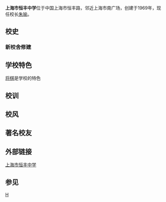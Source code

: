 '''上海市恒丰中学'''位于中国上海市恒丰路，邻近上海市南广场，创建于1969年，现任校长[[朱喻|朱喻]]。

== 校史 ==
=== 新校舍修建 ===
== 学校特色 ==
[[将棋|将棋]]是学校的特色
== 校训 ==
==校风==
== 著名校友 ==


== 外部链接 ==
[http://www.hfschool.edu.sh.cn/ 上海市恒丰中学]{{Webarchive|url=https://archive.is/20121127080003/http://www.hfschool.edu.sh.cn/ |date=2012-11-27 }}
== 参见 ==

[[Category:上海中等教育|H]]